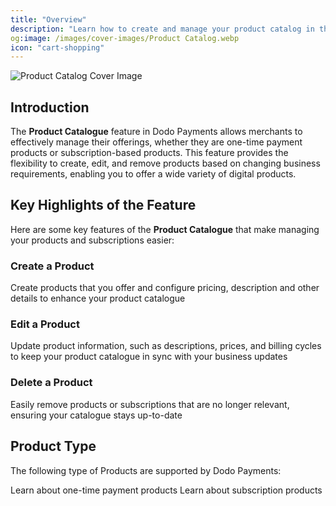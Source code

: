 ```yaml
---
title: "Overview"
description: "Learn how to create and manage your product catalog in the Admin Dashboard"
og:image: /images/cover-images/Product Catalog.webp
icon: "cart-shopping"
---
```

<Frame>
    <img src="/images/cover-images/Product Catalog.webp" alt="Product Catalog Cover Image"/>
</Frame>

## **Introduction**

The **Product Catalogue** feature in Dodo Payments allows merchants to effectively manage their offerings, whether they are one-time payment products or subscription-based products. This feature provides the flexibility to create, edit, and remove products based on changing business requirements, enabling you to offer a wide variety of digital products.

## **Key Highlights of the Feature**

Here are some key features of the **Product Catalogue** that make managing your products and subscriptions easier:

### **Create a Product**

Create products that you offer and configure pricing, description and other details to enhance your product catalogue

### **Edit a Product**

Update product information, such as descriptions, prices, and billing cycles to keep your product catalogue in sync with your business updates

### **Delete a Product**

Easily remove products or subscriptions that are no longer relevant, ensuring your catalogue stays up-to-date

## **Product Type**

The following type of Products are supported by Dodo Payments:

<Card title="One Time Payment Products" horizontal icon="box" href="/features/product-catalog/one-time-payment-products">
  Learn about one-time payment products
</Card>

<Card title="Subscription Products" horizontal icon="repeat" href="/features/product-catalog/subscription">
  Learn about subscription products
</Card>
